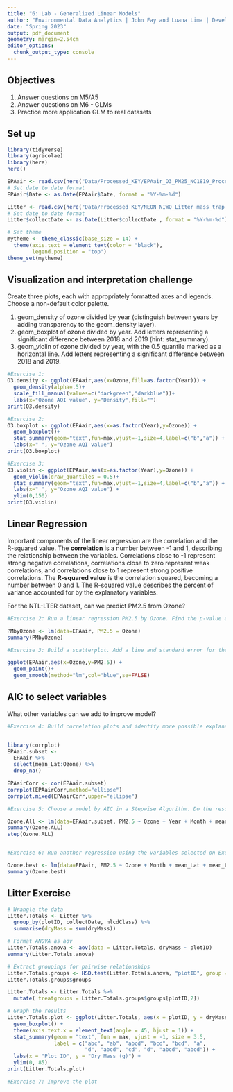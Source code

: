 ```yaml
---
title: "6: Lab - Generalized Linear Models"
author: "Environmental Data Analytics | John Fay and Luana Lima | Developed by Kateri Salk"
date: "Spring 2023"
output: pdf_document
geometry: margin=2.54cm
editor_options: 
  chunk_output_type: console
---
```


## Objectives
1. Answer questions on M5/A5
2. Answer questions on M6 - GLMs
3. Practice more application GLM to real datasets


## Set up
```r
library(tidyverse)
library(agricolae)   
library(here)
here()

EPAair <- read.csv(here("Data/Processed_KEY/EPAair_O3_PM25_NC1819_Processed.csv"), stringsAsFactors = TRUE)
# Set date to date format
EPAair$Date <- as.Date(EPAair$Date, format = "%Y-%m-%d")

Litter <- read.csv(here("Data/Processed_KEY/NEON_NIWO_Litter_mass_trap_Processed.csv"), stringsAsFactors = TRUE)
# Set date to date format
Litter$collectDate <- as.Date(Litter$collectDate , format = "%Y-%m-%d")

# Set theme
mytheme <- theme_classic(base_size = 14) +
  theme(axis.text = element_text(color = "black"), 
        legend.position = "top")
theme_set(mytheme)
```



## Visualization and interpretation challenge

Create three plots, each with appropriately formatted axes and legends. Choose a non-default color palette.

1. geom_density of ozone divided by year (distinguish between years by adding transparency to the geom_density layer).
2. geom_boxplot of ozone divided by year. Add letters representing a significant difference between 2018 and 2019 (hint: stat_summary). 
3. geom_violin of ozone divided by year, with the 0.5 quantile marked as a horizontal line. Add letters representing a significant difference between 2018 and 2019. 

```r
#Exercise 1:
O3.density <- ggplot(EPAair,aes(x=Ozone,fill=as.factor(Year))) +
  geom_density(alpha=.5)+
  scale_fill_manual(values=c("darkgreen","darkblue"))+
  labs(x="Ozone AQI value", y="Density",fill="")
print(O3.density)

#Exercise 2:
O3.boxplot <- ggplot(EPAair,aes(x=as.factor(Year),y=Ozone)) +
  geom_boxplot()+
  stat_summary(geom="text",fun=max,vjust=-1,size=4,label=c("b","a")) +
  labs(x=" ", y="Ozone AQI value")
print(O3.boxplot)

#Exercise 3:
O3.violin <- ggplot(EPAair,aes(x=as.factor(Year),y=Ozone)) +
  geom_violin(draw_quantiles = 0.5)+
  stat_summary(geom="text",fun=max,vjust=-1,size=4,label=c("b","a")) +
  labs(x=" ", y="Ozone AQI value") +
  ylim(0,150)
print(O3.violin)

```

## Linear Regression

Important components of the linear regression are the correlation and the R-squared value. The **correlation** is a number between -1 and 1, describing the relationship between the variables. Correlations close to -1 represent strong negative correlations, correlations close to zero represent weak correlations, and correlations close to 1 represent strong positive correlations. The **R-squared value** is the correlation squared, becoming a number between 0 and 1. The R-squared value describes the percent of variance accounted for by the explanatory variables. 

For the NTL-LTER dataset, can we predict PM2.5 from Ozone?

```r

#Exercise 2: Run a linear regression PM2.5 by Ozone. Find the p-value and R-squared value. 

PMbyOzone <- lm(data=EPAair, PM2.5 = Ozone)
summary(PMbyOzone)

#Exercise 3: Build a scatterplot. Add a line and standard error for the linear regression. Add the regression equation to the plot

ggplot(EPAair,aes(x=Ozone,y=PM2.5)) +
  geom_point()+
  geom_smooth(method="lm",col="blue",se=FALSE)

```


## AIC to select variables

What other variables can we add to improve model?

```r

#Exercise 4: Build correlation plots and identify more possible explanatory variables to add to the regression.


library(corrplot)
EPAair.subset <-
  EPAair %>%
  select(mean_Lat:Ozone) %>%
  drop_na()

EPAairCorr <- cor(EPAair.subset)
corrplot(EPAairCorr,method="ellipse")
corrplot.mixed(EPAairCorr,upper="ellipse")

#Exercise 5: Choose a model by AIC in a Stepwise Algorithm. Do the results from AIC match the variables you selected on Exercise 4?

Ozone.All <- lm(data=EPAair.subset, PM2.5 ~ Ozone + Year + Month + mean_Lat + mean_Lng)
summary(Ozone.ALL)
step(Ozone.ALL)


#Exercise 6: Run another regression using the variables selected on Exercise 6. Compare r-squared value with the one from Exercise 2. 

Ozone.best <- lm(data=EPAair, PM2.5 ~ Ozone + Month + mean_Lat + mean_Lng)
summary(Ozone.best)

```



## Litter Exercise

```r
# Wrangle the data
Litter.Totals <- Litter %>%
  group_by(plotID, collectDate, nlcdClass) %>%
  summarise(dryMass = sum(dryMass))

# Format ANOVA as aov
Litter.Totals.anova <- aov(data = Litter.Totals, dryMass ~ plotID)
summary(Litter.Totals.anova)

# Extract groupings for pairwise relationships
Litter.Totals.groups <- HSD.test(Litter.Totals.anova, "plotID", group = TRUE)
Litter.Totals.groups$groups

Litter.Totals <- Litter.Totals %>%
  mutate( treatgroups = Litter.Totals.groups$groups[plotID,2])

# Graph the results
Litter.Totals.plot <- ggplot(Litter.Totals, aes(x = plotID, y = dryMass)) +
  geom_boxplot() +
  theme(axis.text.x = element_text(angle = 45, hjust = 1)) +
  stat_summary(geom = "text", fun = max, vjust = -1, size = 3.5,
               label = c("abc", "ab", "abcd", "bcd", "bcd", "a", 
                         "d", "abcd", "cd", "d", "abcd", "abcd")) +
  labs(x = "Plot ID", y = "Dry Mass (g)") +
  ylim(0, 85)
print(Litter.Totals.plot)

```

```r
#Exercise 7: Improve the plot


```
